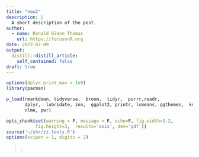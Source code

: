 ```yaml
---
title: "new2"
description: |
  A short description of the post.
author:
  - name: Ronald Glenn Thomas
    url: https://focusonR.org
date: 2022-07-09
output:
  distill::distill_article:
    self_contained: false
draft: true
---
```




```r

options(dplyr.print_max = 1e9)
library(pacman)

p_load(rmarkdown, tidyverse,  broom,  tidyr,  purrr,readr,
       dplyr,  lubridate, zoo,  ggplot2, printr, lsmeans, ggthemes,  knitr,
       nlme, pwr)

opts_chunk$set(warning = F, message = F, echo=F, fig.width=3.2,
	       fig.height=3,  results='asis', dev='pdf'))
source('~/shr/zz.tools.R')
options(scipen = 1, digits = 2)
```


>.  


